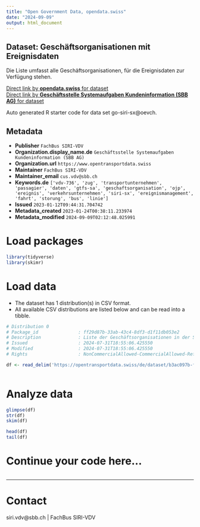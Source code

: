```yaml
---
title: "Open Government Data, opendata.swiss"
date: "2024-09-09"
output: html_document
---
```


## Dataset: Geschäftsorganisationen mit Ereignisdaten

Die Liste umfasst alle Geschäftsorganisationen, für die Ereignisdaten zur Verfügung stehen.

[Direct link by **opendata.swiss** for dataset](https://opendata.swiss/de/dataset/geschaftsorganisationen-mit-ereignisinformationen-siri-sx-vdv736)<br>
[Direct link by **Geschäftsstelle Systemaufgaben Kundeninformation (SBB AG)** for dataset](https://opentransportdata.swiss/dataset/go-siri-sx)

Auto generated R starter code for data set go-siri-sx@oevch.

## Metadata

- **Publisher** `FachBus SIRI-VDV`
- **Organization.display_name.de** `Geschäftsstelle Systemaufgaben Kundeninformation (SBB AG)`
- **Organization.url** `https://www.opentransportdata.swiss`
- **Maintainer** `FachBus SIRI-VDV`
- **Maintainer_email** `cus.vdv@sbb.ch`
- **Keywords.de** `['vdv-736', 'zug', 'transportunternehmen', 'passagier', 'daten', 'gtfs-sa', 'geschaftsorganisation', 'ojp', 'ereignis', 'verkehrsunternehmen', 'siri-sx', 'ereignismanagement', 'fahrt', 'storung', 'bus', 'linie']`
- **Issued** `2023-01-12T09:44:31.704742`
- **Metadata_created** `2023-01-24T00:38:11.233974`
- **Metadata_modified** `2024-09-09T02:12:48.025991`


# Load packages

```r

library(tidyverse)
library(skimr)

```

# Load data

-   The dataset has 1 distribution(s) in CSV format.
-   All available CSV distributions are listed below and can be read into a tibble.

```r

# Distribution 0
# Package_id               : ff29d87b-33ab-43c4-8df3-d1f11db053e2
# Description              : Liste der Geschäftsorganisationen in der Schweiz mit verfügbaren SIRI-SX / VDV736 Ereignisdaten Letztes Update: 12.02.2024
# Issued                   : 2024-07-31T18:55:06.425550
# Modified                 : 2024-07-31T18:55:06.425550
# Rights                   : NonCommercialAllowed-CommercialAllowed-ReferenceRequired

df <- read_delim('https://opentransportdata.swiss/de/dataset/b3ac097b-ff72-4a1f-9d69-76e72962d769/resource/83a59e69-be07-41ee-894d-afbf71b61fbf/download/go_siri-sx_20240731.csv')



```

# Analyze data

```r

glimpse(df)
str(df)
skim(df)

head(df)
tail(df)

```

# Continue your code here...

```r

```

------------------------------------------------------------------------

# Contact

siri.vdv@sbb.ch | FachBus SIRI-VDV
